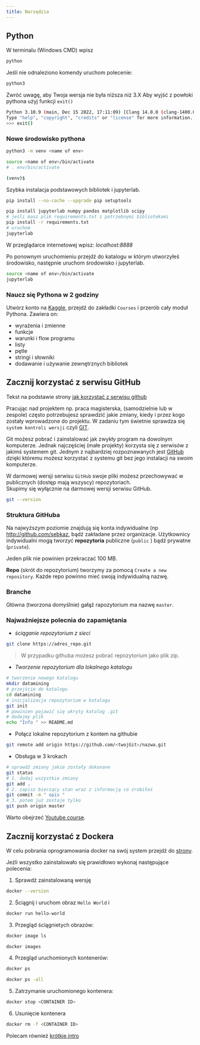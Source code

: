 ```yaml
---
title: Narzędzia
---
```


## Python

W terminalu (Windows CMD) wpisz
```bash
python
```
Jeśli nie odnaleziono komendy uruchom polecenie:
```bash
python3
```

Zwróć uwagę, aby Twoja wersja nie była niższa niż 3.X
Aby wyjść z powłoki pythona użyj funkcji `exit()`
```bash
Python 3.10.9 (main, Dec 15 2022, 17:11:09) [Clang 14.0.0 (clang-1400.0.29.202)] on darwin
Type "help", "copyright", "credits" or "license" for more information.
>>> exit()
```
### Nowe środowisko pythona

```bash
python3 -m venv <name of env>

source <name of env>/bin/activate
# . env/bin/activate

(venv)$ 
```

Szybka instalacja podstawowych bibliotek i jupyterlab.
```bash
pip install --no-cache --upgrade pip setuptools

pip install jupyterlab numpy pandas matplotlib scipy
# jeśli masz plik requirements.txt z potrzebnymi bibliotekami
pip install -r requirements.txt
# uruchom 
jupyterlab
```
W przeglądarce internetowej wpisz: _localhost:8888_

Po ponownym uruchomieniu przejdź do katalogu w którym utworzyłeś środowisko, 
następnie uruchom środowisko i jupyterlab.

```bash
source <name of env>/bin/activate
jupyterlab
```
### Naucz się Pythona w 2 godziny

Utwórz konto na [Kaggle](https://kaggle.com), przejdź do zakładki `Courses` i przerób cały moduł Pythona. Zawiera on: 

- wyrażenia i zmienne
- funkcje
- warunki i flow programu
- listy
- pętle
- stringi i słowniki
- dodawanie i używanie zewnętrznych bibliotek


## Zacznij korzystać z serwisu GitHub

Tekst na podstawie strony [jak korzystać z serwisu github](http://pbiecek.github.io/Przewodnik/Programowanie/jak_korzystac_z_serwisu_github_i_waffle.html)


Pracując nad projektem np. praca magisterska, (samodzielnie lub w zespole) często potrzebujesz sprawdzić jakie zmiany, kiedy i przez kogo zostały wprowadzone do projektu.
W zadaniu tym świetnie sprawdza się `system kontroli wersji` czyli [GIT](https://git-scm.com). 

Git możesz pobrać i zainstalować jak zwykły program na dowolnym komputerze.
Jednak najczęściej (małe projekty) korzysta się z serwisów z jakimś systemem git. 
Jednym z najbardziej rozpoznawanych jest [GitHub](www.github.com) dzięki któremu możesz korzystać z systemu git bez jego instalacji na swoim komputerze.

W darmowej wersji serwisu `GitHub` swoje pliki możesz przechowywać w publicznych (dostęp mają wszyscy) repozytoriach.  
Skupimy się wyłącznie na darmowej wersji serwisu GitHub.

```bash
git --version
```

### Struktura GitHuba

Na najwyższym poziomie znajdują się konta indywidualne (np [http://github.com/sebkaz](http://github.com/sebkaz), bądź zakładane przez organizacje. 
Użytkownicy indywidualni mogą tworzyć **repozytoria** publiczne (`public` ) bądź prywatne (`private`). 

Jeden plik nie powinien przekraczać 100 MB.

**Repo** (skrót do repozytorium) tworzymy za pomocą `Create a new repository`.
 Każde repo powinno mieć swoją indywidualną nazwę. 

### Branche

Główna (tworzona domyślnie) gałąź rapozytorium ma nazwę `master`.


### Najważniejsze polecnia do zapamiętania

* _ściąganie repozytorium z sieci_

```bash
git clone https://adres_repo.git
```

> W przypadku githuba możesz pobrać repozytorium jako plik zip.

* _Tworzenie repozytorium dla lokalnego katalogu_

```bash
# tworzenie nowego katalogu
mkdir datamining
# przejście do katalogu
cd datamining
# inicjalizacja repozytorium w katalogu
git init
# powinien pojawić się ukryty katalog .git
# dodajmy plik
echo "Info " >> README.md
```

* Połącz lokalne repozytorium z kontem na githubie

```bash
git remote add origin https://github.com/<twojGit>/nazwa.git
```

* Obsługa w 3 krokach

```bash
# sprawdź zmiany jakie zostały dokonane
git status
# 1. dodaj wszystkie zmiany
git add .
# 2. zapisz bierzący stan wraz z informacją co zrobiłeś
git commit -m " opis "
# 3. potem już zostaje tylko
git push origin master
```
Warto obejrzeć [Youtube course](https://www.youtube.com/watch?v=HVsySz-h9r4).


## Zacznij korzystać z Dockera

W celu pobrania oprogramowania docker na swój system przejdź do [strony](https://docs.docker.com/get-docker/).

Jeżli wszystko zainstalowało się prawidłowo wykonaj następujące polecenia:

1. Sprawdź zainstalowaną wersję

```bash
docker --version
```

2. Ściągnij i uruchom obraz `Hello World` i 

```bash
docker run hello-world
```

3. Przegląd ściągnietych obrazów:

```bash
docker image ls

docker images
```

4. Przegląd uruchomionych kontenerów:

```bash
docker ps 

docker ps -all
```

5. Zatrzymanie uruchomionego kontenera: 

```bash
docker stop <CONTAINER ID>
```

6. Usunięcie kontenera
```bash
docker rm -f <CONTAINER ID>
```

Polecam również [krótkie intro](https://medium.com/codingthesmartway-com-blog/docker-beginners-guide-part-1-images-containers-6f3507fffc98)

